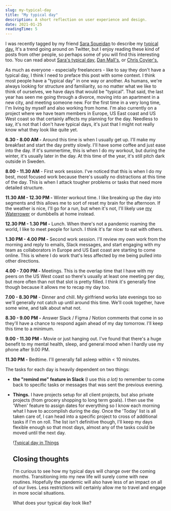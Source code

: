 ```yaml
---
slug: my-typical-day
title: "My typical day"
description: A short reflection on user experience and design.
date: 2021-01-25
readingTime: 5
---
```


I was recently tagged by my friend <a href="https://www.sarasoueidan.com">Sara Soueidan</a> to describe my <a href="https://twitter.com/cdevroe/status/1347181529819193344">typical day.</a> It's a trend going around on Twitter, but I enjoy reading these kind of posts from other people, so perhaps some of you will find this interesting too. You can read about <a href="https://www.sarasoueidan.com/desk/typical-day/">Sara's typical day</a>, <a href="http://danmall.me/articles/my-typical-day/">Dan Mall's</a>, or <a href="https://chriscoyier.net/2021/01/08/my-typical-day/">Chris Coyier's.</a>

As much as everyone - especially freelancers - like to say they don't have a typical day, I think I need to preface this post with some context. I think most people have a "typical day" in one way or another. As humans, we're always looking for structure and familiarity, so no matter what we like to think of ourselves, we have days that would be "typical". That said, the last year has seen me going through a divorce, moving into an apartment in a new city, and meeting someone new. For the first time in a very long time, I'm living by myself and also working from home. I'm also currently on a project where we have team members in Europe, US East coast and US West coast so that certainly affects my planning for the day. Needless to say, it's not that I don't have typical days, it's just that I might not really know what they look like quite yet.

**6.30 - 8.00 AM -** Around this time is when I usually get up. I'll make my breakfast and start the day pretty slowly. I'll have some coffee and just ease into the day. If it's summertime, this is when I do my workout, but during the winter, it's usually later in the day. At this time of the year, it's still pitch dark outside in Sweden.

**8.00 - 11.30 AM** - First work session. I've noticed that this is when I do my best, most focused work because there's usually no distractions at this time of the day. This is when I attack tougher problems or tasks that need more detailed structure.

**11.30 AM - 12.30 PM -** Winter workout time. I like breaking up the day into segments and this allows me to sort of reset my brain for the afternoon. If the weather is nice, I'll go for a run, but when it's not, I'll likely use <a href="https://www.waterrower.com">my Waterrower</a> or dumbbells at home instead.

**12.30 PM - 1.30 PM -** Lunch. When there's not a pandemic roaming the world, I like to meet people for lunch. I think it's far nicer to eat with others.

**1.30 PM - 4.00 PM -** Second work session. I'll review my own work from the morning and reply to emails, Slack messages, and start engaging with my team as collaborators in Europe and US East coast are starting to come online. This is where I do work that's less affected by me being pulled into other directions.

**4.00 - 7.00 PM -** Meetings. This is the overlap time that I have with my peers on the US West coast so there's usually at least one meeting per day, but more often than not that slot is pretty filled. I think it's generally fine though because it allows me to recap my day too.

**7.00 - 8.30 PM** - Dinner and chill. My girlfriend works late evenings too so we'll generally not catch up until around this time. We'll cook together, have some wine, and talk about what not.

**8.30 - 9.00 PM -** Answer Slack / Figma / Notion comments that come in so they'll have a chance to respond again ahead of my day tomorrow. I'll keep this time to a minimum.

**9.00 - 11.30 PM -** Movie or just hanging out. I've found that there's a huge benefit to my mental health, sleep, and general mood when I hardly use my phone after 9.00 PM.

**11.30 PM -** Bedtime. I'll generally fall asleep within < 10 minutes.

The tasks for each day is heavily dependent on two things:

- **the "remind me" feature in Slack** (I use this _a lot)_ to remember to come back to specific tasks or messages that was sent the previous evening.
- **Things.** I have projects setup for all client projects, but also private projects (from grocery shopping to long term goals). I then use the 'When' feature to assign dates for everything so I know each morning what I have to accomplish during the day. Once the 'Today' list is all taken care of, I can head into a specific project to cross of additional tasks if I'm on roll. The list isn't definitive though, I'll keep my days flexible enough so that most days, almost any of the tasks could be moved until the next day.

  !<a href="/images/articles/typical-day.png">Typical day in Things</a>

  ## Closing thoughts

  I'm curious to see how my typical days will change over the coming months. Transitioning into my new life will surely come with new routines. Hopefully the pandemic will also have less of an impact on all of our lives. Less restrictions will certainly allow me to travel and engage in more social situations.

  What does your typical day look like?